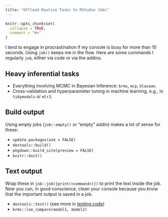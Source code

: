 ```yaml
---
title: "Offload Routine Tasks to RStudio Jobs"
---
```


```r
knitr::opts_chunk$set(
  collapse = TRUE,
  comment = "#>"
)
```

I tend to engage in procrastination if my console is busy for more than 10 seconds. Using `job()` keeps me in the flow. Here are some commands I regularly `job`, either via code or via the addins.


## Heavy inferential tasks

 * Everything involving MCMC in Bayesian Inference: `brms`, `mcp`, `blavaan`.
 * Cross-validation and hyperparameter tuning in machine learning, e.g., in `tidymodels` or `mlr3`.


## Build output

Using empty jobs (`job::empty()` or "empty" addin) makes a lot of sense for these:

 * `update.packages(ask = FALSE)`
 * `devtools::build()`
 * `pkgdown::build_site(preview = FALSE)`
 * `knitr::knit()`


## Text output

Wrap these in `job::job({print(<command>)})` to print the text inside the job. Now you can, in good conscience, clean your console because you know that the important output is saved in a job.

 * `devtools::test()` (see more in [testing code](../articles/testing.html))
 * `brms::loo_compare(model1, model2)`
